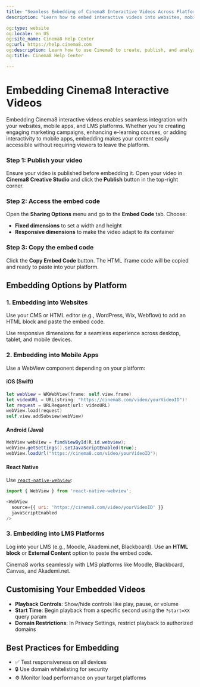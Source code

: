 ---
title: "Seamless Embedding of Cinema8 Interactive Videos Across Platforms"
description: "Learn how to embed interactive videos into websites, mobile apps, or LMS with embed codes and responsive settings. Visit Cinema8."

og:type: website
og:locale: en_US
og:site_name: Cinema8 Help Center
og:url: https://help.cinema8.com
og:description: Learn how to use Cinema8 to create, publish, and analyze interactive videos.
og:title: Cinema8 Help Center

---


# Embedding Cinema8 Interactive Videos

Embedding Cinema8 interactive videos enables seamless integration with your websites, mobile apps, and LMS platforms. Whether you’re creating engaging marketing campaigns, enhancing e-learning courses, or adding interactivity to mobile apps, embedding makes your content easily accessible without requiring viewers to leave the platform.

<Steps>

### Step 1: Publish your video

Ensure your video is published before embedding it. Open your video in **Cinema8 Creative Studio** and click the **Publish** button in the top-right corner.

### Step 2: Access the embed code

Open the **Sharing Options** menu and go to the **Embed Code** tab. Choose:

- **Fixed dimensions** to set a width and height
- **Responsive dimensions** to make the video adapt to its container

### Step 3: Copy the embed code

Click the **Copy Embed Code** button. The HTML iframe code will be copied and ready to paste into your platform.

</Steps>

## Embedding Options by Platform

### 1. Embedding into Websites

Use your CMS or HTML editor (e.g., WordPress, Wix, Webflow) to add an HTML block and paste the embed code.

<Callout type="info">
Use responsive dimensions for a seamless experience across desktop, tablet, and mobile devices.
</Callout>

### 2. Embedding into Mobile Apps

Use a WebView component depending on your platform:

#### iOS (Swift)

```swift filename="iOS.swift"
let webView = WKWebView(frame: self.view.frame)
let videoURL = URL(string: "https://cinema8.com/video/yourVideoID")!
let request = URLRequest(url: videoURL)
webView.load(request)
self.view.addSubview(webView)
```

#### Android (Java)

```java filename="Android.java"
WebView webView = findViewById(R.id.webview);
webView.getSettings().setJavaScriptEnabled(true);
webView.loadUrl("https://cinema8.com/video/yourVideoID");
```

#### React Native

Use [`react-native-webview`](https://github.com/react-native-webview/react-native-webview):

```js filename="EmbedVideo.js"
import { WebView } from 'react-native-webview';

<WebView
  source={{ uri: 'https://cinema8.com/video/yourVideoID' }}
  javaScriptEnabled
/>
```

### 3. Embedding into LMS Platforms

Log into your LMS (e.g., Moodle, Akademi.net, Blackboard). Use an **HTML block** or **External Content** option to paste the embed code.

<Callout type="default">
Cinema8 works seamlessly with LMS platforms like Moodle, Blackboard, Canvas, and Akademi.net.
</Callout>

## Customising Your Embedded Videos

- **Playback Controls**: Show/hide controls like play, pause, or volume
- **Start Time**: Begin playback from a specific second using the `?start=XX` query param
- **Domain Restrictions**: In Privacy Settings, restrict playback to authorized domains

## Best Practices for Embedding

- ✅ Test responsiveness on all devices
- 🔒 Use domain whitelisting for security
- ⚙️ Monitor load performance on your target platforms

